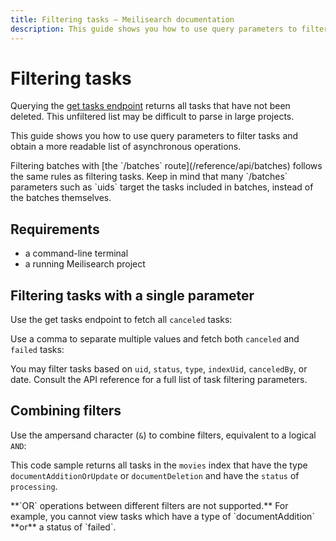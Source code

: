 ```yaml
---
title: Filtering tasks — Meilisearch documentation
description: This guide shows you how to use query parameters to filter tasks and obtain a more readable list of asynchronous operations.
---
```


# Filtering tasks

Querying the [get tasks endpoint](/reference/api/tasks#get-tasks) returns all tasks that have not been deleted. This unfiltered list may be difficult to parse in large projects.

This guide shows you how to use query parameters to filter tasks and obtain a more readable list of asynchronous operations.

<Capsule intent="tip" title="Filtering batches">
Filtering batches with [the `/batches` route](/reference/api/batches) follows the same rules as filtering tasks. Keep in mind that many `/batches` parameters such as `uids` target the tasks included in batches, instead of the batches themselves.
</Capsule>

## Requirements

- a command-line terminal
- a running Meilisearch project

## Filtering tasks with a single parameter

Use the get tasks endpoint to fetch all `canceled` tasks:

<CodeSamples id="async_guide_filter_by_statuses_1" />

Use a comma to separate multiple values and fetch both `canceled` and `failed` tasks:

<CodeSamples id="async_guide_filter_by_statuses_2" />

You may filter tasks based on `uid`, `status`, `type`, `indexUid`, `canceledBy`, or date. Consult the API reference for a full list of task filtering parameters.

## Combining filters

Use the ampersand character (`&`) to combine filters, equivalent to a logical `AND`:

<CodeSamples id="async_guide_multiple_filters_1" />

This code sample returns all tasks in the `movies` index that have the type `documentAdditionOrUpdate` or `documentDeletion` and have the `status` of `processing`.

<Capsule intent="warning">
**`OR` operations between different filters are not supported.** For example, you cannot view tasks which have a type of `documentAddition` **or** a status of `failed`.
</Capsule>

